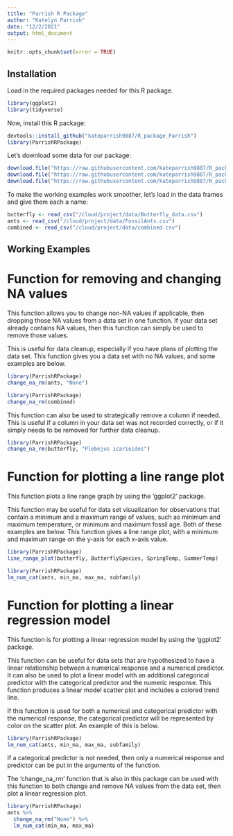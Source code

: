 ```yaml
---
title: "Parrish R Package"
author: "Katelyn Parrish"
date: "12/2/2021"
output: html_document
---
```


```r
knitr::opts_chunk$set(error = TRUE)
```

## Installation

Load in the required packages needed for this R package.

```r
library(ggplot2)
library(tidyverse)
```

Now, install this R package:

```r
devtools::install_github("kateparrish9887/R_package_Parrish")
library(ParrishRPackage)
```

Let's download some data for our package:

```r
download.file("https://raw.githubusercontent.com/kateparrish9887/R_package_Parrish/master/data/Butterfly_data.csv", "/cloud/project/data/Butterfly_data.csv")
download.file("https://raw.githubusercontent.com/kateparrish9887/R_package_Parrish/master/data/FossilAnts.csv", "/cloud/project/data/FossilAnts.csv")
download.file("https://raw.githubusercontent.com/kateparrish9887/R_package_Parrish/master/data/combined.csv", "/cloud/project/data/combined.csv")
```

To make the working examples work smoother, let's load in the data frames and give them each a name:
```r
butterfly <- read_csv("/cloud/project/data/Butterfly_data.csv")
ants <- read_csv("/cloud/project/data/FossilAnts.csv")
combined <- read_csv("/cloud/project/data/combined.csv")
```

## Working Examples

# Function for removing and changing NA values

This function allows you to change non-NA values if applicable, then dropping those NA values from a data set in one function. If your data set already contains NA values, then this function can simply be used to remove those values. 

This is useful for data cleanup, especially if you have plans of plotting the data set. This function gives you a data set with no NA values, and some examples are below.

```r
library(ParrishRPackage)
change_na_rm(ants, "None")
```

```r
library(ParrishRPackage)
change_na_rm(combined)
```

This function can also be used to strategically remove a column if needed. This is useful if a column in your data set was not recorded correctly, or if it simply needs to be removed for further data cleanup.

```r
library(ParrishRPackage)
change_na_rm(butterfly, "Plebejus icarioides")
```


# Function for plotting a line range plot

This function plots a line range graph by using the 'ggplot2' package. 

This function may be useful for data set visualization for observations that contain a minimum and a maximum range of values, such as minimum and maximum temperature, or minimum and maximum fossil age. Both of these examples are below. This function gives a line range plot, with a minimum and maximum range on the y-axis for each x-axis value.

```r
library(ParrishRPackage)
line_range_plot(butterfly, ButterflySpecies, SpringTemp, SummerTemp)
```

```r
library(ParrishRPackage)
lm_num_cat(ants, min_ma, max_ma, subfamily)
```


# Function for plotting a linear regression model

This function is for plotting a linear regression model by using the 'ggplot2' package.

This function can be useful for data sets that are hypothesized to have a linear relationship between a numerical response and a numerical predictor. It can also be used to plot a linear model with an additional categorical predictor with the categorical predictor and the numeric response. This function produces a linear model scatter plot and includes a colored trend line. 

If this function is used for both a numerical and categorical predictor with the numerical response, the categorical predictor will be represented by color on the scatter plot. An example of this is below.

```r
library(ParrishRPackage)
lm_num_cat(ants, min_ma, max_ma, subfamily)
```

If a categorical predictor is not needed, then only a numerical response and predictor can be put in the arguments of the function. 

The 'change_na_rm' function that is also in this package can be used with this function to both change and remove NA values from the data set, then plot a linear regression plot. 

```r
library(ParrishRPackage)
ants %>% 
  change_na_rm("None") %>% 
  lm_num_cat(min_ma, max_ma)
```